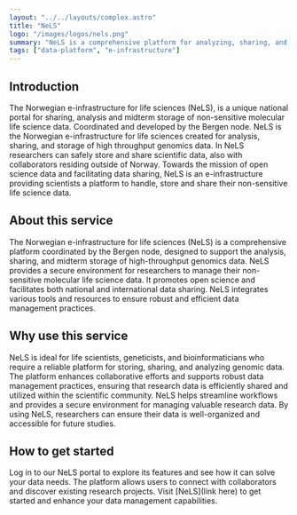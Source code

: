 ```yaml
---
layout: "../../layouts/complex.astro"
title: "NeLS"
logo: "/images/logos/nels.png"
summary: "NeLS is a comprehensive platform for analyzing, sharing, and storing high-throughput genomics data securely."
tags: ["data-platform", "e-infrastructure"]
---
```


## Introduction

The Norwegian e-infrastructure for life sciences (NeLS), is a unique national portal for sharing, analysis and midterm storage of non-sensitive molecular life science data. Coordinated and developed by the Bergen node. NeLS is the Norwegian e-infrastructure for life sciences created for analysis, sharing, and storage of high throughput genomics data. In NeLS researchers can safely store and share scientific data, also with collaborators residing outside of Norway. Towards the mission of open science data and facilitating data sharing, NeLS is an e-infrastructure providing scientists a platform to handle, store and share their non-sensitive life science data.

## About this service

The Norwegian e-infrastructure for life sciences (NeLS) is a comprehensive platform coordinated by the Bergen node, designed to support the analysis, sharing, and midterm storage of high-throughput genomics data. NeLS provides a secure environment for researchers to manage their non-sensitive molecular life science data. It promotes open science and facilitates both national and international data sharing. NeLS integrates various tools and resources to ensure robust and efficient data management practices.

## Why use this service

NeLS is ideal for life scientists, geneticists, and bioinformaticians who require a reliable platform for storing, sharing, and analyzing genomic data. The platform enhances collaborative efforts and supports robust data management practices, ensuring that research data is efficiently shared and utilized within the scientific community. NeLS helps streamline workflows and provides a secure environment for managing valuable research data. By using NeLS, researchers can ensure their data is well-organized and accessible for future studies.

## How to get started

Log in to our NeLS portal to explore its features and see how it can solve your data needs. The platform allows users to connect with collaborators and discover existing research projects. Visit [NeLS](link here) to get started and enhance your data management capabilities.

